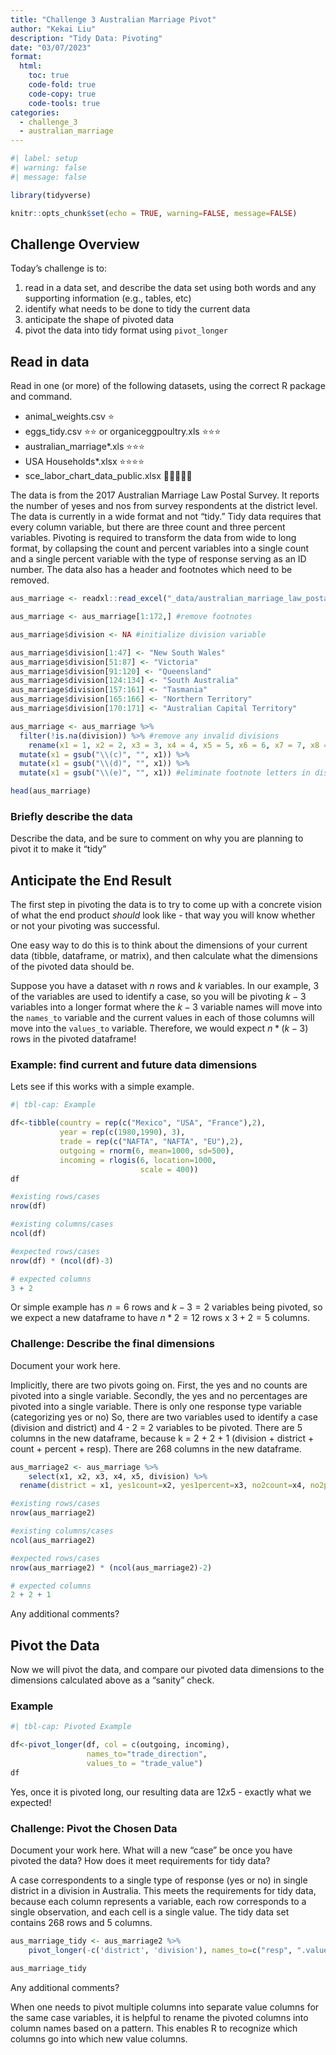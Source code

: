 ```yaml
---
title: "Challenge 3 Australian Marriage Pivot"
author: "Kekai Liu"
description: "Tidy Data: Pivoting"
date: "03/07/2023"
format:
  html:
    toc: true
    code-fold: true
    code-copy: true
    code-tools: true
categories:
  - challenge_3
  - australian_marriage
---
```


```r
#| label: setup
#| warning: false
#| message: false

library(tidyverse)

knitr::opts_chunk$set(echo = TRUE, warning=FALSE, message=FALSE)
```

## Challenge Overview

Today's challenge is to:

1.  read in a data set, and describe the data set using both words and any supporting information (e.g., tables, etc)
2.  identify what needs to be done to tidy the current data
3.  anticipate the shape of pivoted data
4.  pivot the data into tidy format using `pivot_longer`

## Read in data

Read in one (or more) of the following datasets, using the correct R package and command.

-   animal_weights.csv ⭐
-   eggs_tidy.csv ⭐⭐ or organiceggpoultry.xls ⭐⭐⭐
-   australian_marriage\*.xls ⭐⭐⭐
-   USA Households\*.xlsx ⭐⭐⭐⭐
-   sce_labor_chart_data_public.xlsx 🌟🌟🌟🌟🌟

The data is from the 2017 Australian Marriage Law Postal Survey. It reports the number of yeses and nos from survey respondents at the district level. The data is currently in a wide format and not "tidy." Tidy data requires that every column variable, but there are three count and three percent variables. Pivoting is required to transform the data from wide to long format, by collapsing the count and percent variables into a single count and a single percent variable with the type of response serving as an ID number. The data also has a header and footnotes which need to be removed.

```r

aus_marriage <- readxl::read_excel("_data/australian_marriage_law_postal_survey_2017_-_response_final.xls", sheet="Table 2", skip=7)

aus_marriage <- aus_marriage[1:172,] #remove footnotes

aus_marriage$division <- NA #initialize division variable

aus_marriage$division[1:47] <- "New South Wales"
aus_marriage$division[51:87] <- "Victoria"
aus_marriage$division[91:120] <- "Queensland"
aus_marriage$division[124:134] <- "South Australia"
aus_marriage$division[157:161] <- "Tasmania"
aus_marriage$division[165:166] <- "Northern Territory"
aus_marriage$division[170:171] <- "Australian Capital Territory"

aus_marriage <- aus_marriage %>%
  filter(!is.na(division)) %>% #remove any invalid divisions
	rename(x1 = 1, x2 = 2, x3 = 3, x4 = 4, x5 = 5, x6 = 6, x7 = 7, x8 = 8, x9 = 9, x10 = 10, x11 = 11, x12 = 12, x13 = 13, x14 = 14, x15 = 15, x16 = 16) %>%
  mutate(x1 = gsub("\\(c)", "", x1)) %>%
  mutate(x1 = gsub("\\(d)", "", x1)) %>%
  mutate(x1 = gsub("\\(e)", "", x1)) #eliminate footnote letters in district name

head(aus_marriage)

```

### Briefly describe the data

Describe the data, and be sure to comment on why you are planning to pivot it to make it "tidy"

## Anticipate the End Result

The first step in pivoting the data is to try to come up with a concrete vision of what the end product *should* look like - that way you will know whether or not your pivoting was successful.

One easy way to do this is to think about the dimensions of your current data (tibble, dataframe, or matrix), and then calculate what the dimensions of the pivoted data should be.

Suppose you have a dataset with $n$ rows and $k$ variables. In our example, 3 of the variables are used to identify a case, so you will be pivoting $k-3$ variables into a longer format where the $k-3$ variable names will move into the `names_to` variable and the current values in each of those columns will move into the `values_to` variable. Therefore, we would expect $n * (k-3)$ rows in the pivoted dataframe!

### Example: find current and future data dimensions

Lets see if this works with a simple example.

```r
#| tbl-cap: Example

df<-tibble(country = rep(c("Mexico", "USA", "France"),2),
           year = rep(c(1980,1990), 3), 
           trade = rep(c("NAFTA", "NAFTA", "EU"),2),
           outgoing = rnorm(6, mean=1000, sd=500),
           incoming = rlogis(6, location=1000, 
                             scale = 400))
df

#existing rows/cases
nrow(df)

#existing columns/cases
ncol(df)

#expected rows/cases
nrow(df) * (ncol(df)-3)

# expected columns 
3 + 2
```

Or simple example has $n = 6$ rows and $k - 3 = 2$ variables being pivoted, so we expect a new dataframe to have $n * 2 = 12$ rows x $3 + 2 = 5$ columns.

### Challenge: Describe the final dimensions

Document your work here.

Implicitly, there are two pivots going on. First, the yes and no counts are pivoted into a single variable. Secondly, the yes and no percentages are pivoted into a single variable. There is only one response type variable (categorizing yes or no) So, there are two variables used to identify a case (division and district) and 4 - 2 = 2 variables to be pivoted. There are 5 columns in the new dataframe, because k = 2 + 2 + 1 (division + district + count + percent + resp). There are 268 columns in the new dataframe.

```r

aus_marriage2 <- aus_marriage %>%
	select(x1, x2, x3, x4, x5, division) %>%
  rename(district = x1, yes1count=x2, yes1percent=x3, no2count=x4, no2percent=x5)

#existing rows/cases
nrow(aus_marriage2)

#existing columns/cases
ncol(aus_marriage2)

#expected rows/cases
nrow(aus_marriage2) * (ncol(aus_marriage2)-2)

# expected columns 
2 + 2 + 1

```

Any additional comments?

## Pivot the Data

Now we will pivot the data, and compare our pivoted data dimensions to the dimensions calculated above as a "sanity" check.

### Example

```r
#| tbl-cap: Pivoted Example

df<-pivot_longer(df, col = c(outgoing, incoming),
                 names_to="trade_direction",
                 values_to = "trade_value")
df
```

Yes, once it is pivoted long, our resulting data are $12x5$ - exactly what we expected!

### Challenge: Pivot the Chosen Data

Document your work here. What will a new "case" be once you have pivoted the data? How does it meet requirements for tidy data?

A case correspondents to a single type of response (yes or no) in single district in a division in Australia. This meets the requirements for tidy data, because each column represents a variable, each row corresponds to a single observation, and each cell is a single value. The tidy data set contains 268 rows and 5 columns.

```r
aus_marriage_tidy <- aus_marriage2 %>%
	pivot_longer(-c('district', 'division'), names_to=c("resp", ".value"), names_sep = "\\d")

aus_marriage_tidy
```

Any additional comments?

When one needs to pivot multiple columns into separate value columns for the same case variables, it is helpful to rename the pivoted columns into column names based on a pattern. This enables R to recognize which columns go into which new value columns.
